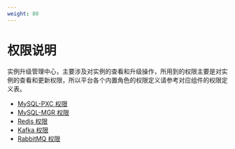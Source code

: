 ```yaml
---
weight: 80
---
```


# 权限说明

实例升级管理中心，主要涉及对实例的查看和升级操作，所用到的权限主要是对实例的查看和更新权限，所以平台各个内置角色的权限定义请参考对应组件的权限定义表。

- [MySQL-PXC 权限](../../mysql-pxc/permissions.mdx)
- [MySQL-MGR 权限](../../mysql-mgr/permissions.mdx)
- [Redis 权限](../../redis/permissions.mdx)
- [Kafka 权限](../../kafka/permissions.mdx)
- [RabbitMQ 权限](../../rabbitmq/permissions.mdx)